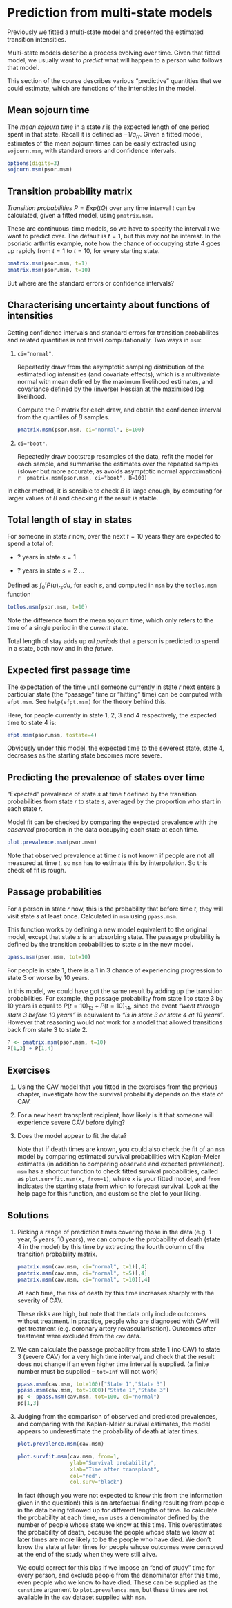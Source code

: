 # Prediction from multi-state models {#outputs}

Previously we fitted a multi-state model and presented the estimated transition intensities. 

Multi-state models describe a process evolving over time.  Given that fitted model, we usually want to *predict* what will happen to a person who follows that model.   

This section of the course describes various "predictive" quantities that we could estimate, which are functions of the intensities in the model. 


## Mean sojourn time

The _mean sojourn time_ in a state $r$ is the expected length of one period spent in that state.  Recall it is defined as $-1 / q_{rr}$.  Given a fitted model, estimates of the mean sojourn times can be easily extracted using `sojourn.msm`, with standard errors and confidence intervals. 

```r
options(digits=3)
sojourn.msm(psor.msm)
```

## Transition probability matrix 

_Transition probabilities_ $P = Exp(t Q)$ over any time interval $t$ can be calculated, given a fitted model, using `pmatrix.msm`.  

These are continuous-time models, so we have to specify the interval $t$ we want to predict over.  The default is $t=1$, but this may not be interest.   In the psoriatic arthritis example, note how the chance of occupying state 4 goes up rapidly from $t=1$ to $t=10$, for every starting state.

```r
pmatrix.msm(psor.msm, t=1)
pmatrix.msm(psor.msm, t=10)
```

But where are the standard errors or confidence intervals? 


## Characterising uncertainty about functions of intensities 

Getting confidence intervals and standard errors for transition probabilites and related quantities is not trivial computationally.  Two ways in `msm`: 

1. `ci="normal"`.

    Repeatedly draw from the asymptotic sampling distribution of the estimated log intensities (and covariate effects), which is a multivariate normal with mean defined by the maximum likelihood estimates, and covariance defined by the (inverse) Hessian at the maximised log likelihood.  

    Compute the P matrix for each draw, and obtain the confidence interval from the quantiles of $B$ samples. 

    ```r
    pmatrix.msm(psor.msm, ci="normal", B=100)
    ```

2. `ci="boot"`. 

    Repeatedly draw bootstrap resamples of the data, refit the model for each sample, and summarise the estimates over the repeated samples (slower but more accurate, as avoids asymptotic normal approximation)
    ```r
    pmatrix.msm(psor.msm, ci="boot", B=100)
    ```

In either method, it is sensible to check $B$ is large enough, by computing for larger values of $B$ and checking if the result is stable. 


## Total length of stay in states

For someone in state $r$ now, over the next $t=10$ years they are expected to spend a total of:

* ? years in state $s=1$

* ? years in state $s=2$ ... 

Defined as $\int_{0}^{t} P(u)_{rs} du$, for each $s$, and computed in `msm` by the `totlos.msm` function

```r
totlos.msm(psor.msm, t=10)
```

Note the difference from the mean sojourn time, which only refers to the time of a single period in the _current_ state.

Total length of stay adds up _all periods_ that a person is predicted to spend in a state, both now and in the _future._ 


## Expected first passage time 

The expectation of the time until someone currently in state $r$ next enters a particular state (the "passage" time or "hitting" time) can be computed with `efpt.msm`.   See `help(efpt.msm)` for the theory behind this. 

Here, for people currently in state 1, 2, 3 and 4 respectively, the expected time to state 4 is: 

```r
efpt.msm(psor.msm, tostate=4)
```
Obviously under this model, the expected time to the severest state, state 4, decreases as the starting state  becomes more severe.


## Predicting the prevalence of states over time

"Expected" prevalence of state $s$ at time $t$ defined by the transition probabilities from state $r$ to state $s$, averaged by the proportion who start in each state $r$. 

Model fit can be checked by comparing the expected prevalence with the _observed_ proportion in the data occupying each state at each time. 

```r
plot.prevalence.msm(psor.msm)
```

Note that observed prevalence at time $t$ is not known if people are not all measured at time $t$, so `msm` has to estimate this by interpolation.  So this check of fit is rough.


## Passage probabilities 

For a person in state $r$ now, this is the probability that before time $t$, they will visit state $s$ at least once.  Calculated in `msm` using `ppass.msm`. 

This function works by defining a new model equivalent to the original model, except that state $s$ is an absorbing state. The passage probability is defined by the transition probabilities to state $s$ in the new model.  

```r
ppass.msm(psor.msm, tot=10)
```

For people in state 1, there is a 1 in 3 chance of experiencing progression to state 3 or worse by 10 years. 

In this model, we could have got the same result by adding up the transition probabilities.  For example, the passage probability from state 1 to state 3 by 10 years is equal to $P(t=10)_{13} + P(t=10)_{14}$, since the event _"went through state 3 before 10 years"_ is equivalent to _"is in state 3 or state 4 at 10 years"_.  However that reasoning would not work for a model that allowed transitions back from state 3 to state 2. 

```r
P <- pmatrix.msm(psor.msm, t=10)
P[1,3] + P[1,4]
```

## Exercises

1. Using the CAV model that you fitted in the exercises from the previous chapter, investigate how the survival probability depends on the state of CAV. 

2. For a new heart transplant recipient, how likely is it that someone will experience severe CAV before dying? 

3. Does the model appear to fit the data?

    Note that if death times are known, you could also check the fit of an `msm` model by comparing estimated survival probabilities with Kaplan-Meier estimates (in addition to comparing observed and expected prevalence).  `msm` has a shortcut function to check fitted survival probabilities, called as `plot.survfit.msm(x, from=1)`, where `x` is your fitted model, and `from` indicates the starting state from which to forecast survival.    Look at the help page for this function, and customise the plot to your liking. 



## Solutions 

1.  Picking a range of prediction times covering those in the data (e.g. 1 year, 5 years, 10 years), we can compute the probability of death (state 4 in the model) by this time by extracting the fourth column of the transition probability matrix.

    ```r
    pmatrix.msm(cav.msm, ci="normal", t=1)[,4]
    pmatrix.msm(cav.msm, ci="normal", t=5)[,4]
    pmatrix.msm(cav.msm, ci="normal", t=10)[,4]
    ```
    
    At each time, the risk of death by this time increases sharply with the severity of CAV. 

    These risks are high, but note that the data only include outcomes without treatment.   In practice, people who are diagnosed with CAV will get treatment (e.g. coronary artery revascularisation).  Outcomes after treatment were excluded from the `cav` data. 

2.  We can calculate the passage probability from state 1 (no CAV) to state 3 (severe CAV) for a very high time interval, and check that the result does not change if an even higher time interval is supplied.  (a finite number must be supplied -- `tot=Inf` will not work)

    ```r
    ppass.msm(cav.msm, tot=100)["State 1","State 3"]
    ppass.msm(cav.msm, tot=1000)["State 1","State 3"]
    pp <- ppass.msm(cav.msm, tot=100, ci="normal")
    pp[1,3]
    ```


3.  Judging from the comparison of observed and predicted prevalences, and comparing with the Kaplan-Meier survival estimates, the model appears to underestimate the probability of death at later times. 

    ```r
    plot.prevalence.msm(cav.msm)
    ```

    ```r
    plot.survfit.msm(cav.msm, from=1, 
                     ylab="Survival probability", 
                     xlab="Time after transplant", 
                     col="red",
                     col.surv="black")
    ```
 
    In fact (though you were not expected to know this from the information given in the question!) this is an artefactual finding resulting from people in the data being followed up for different lengths of time.  To calculate the probability at each time, `msm` uses a denominator defined by the number of people whose state we know at this time.   This overestimates the probability of death, because the people whose state we know at later times are more likely to be the people who have died.  We don't know the state at later times for people whose outcomes were censored at the end of the study when they were still alive. 

    We could correct for this bias if we impose an "end of study" time for every person, and exclude people from the denominator after this time, even people who we know to have died.    These can be supplied as the `censtime` argument to `plot.prevalence.msm`, but these times are not available in the `cav` dataset supplied with `msm`. 
